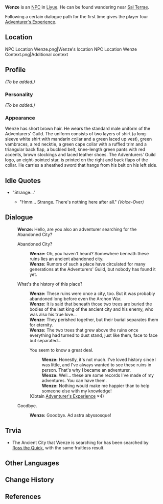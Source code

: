 {{Meta
<!-- REMOVE THIS TEMPLATE AFTER ADDING MISSING INFO -->
|missing_NPC_profile  = yes
}}
{{Character Infobox
|type             = NPC
|image            = NPC Wenze.png
|region           = Liyue
|title            = Adventurer
|affiliation      = Adventurers' Guild
|dialoguereward   = {{Card|Adventurer's Experience|4}}
|voiceEN          = [https://nikogerentes.com/ Niko Gerentes]<ref name="Niko Gerentes">Niko Gerentes: [https://nikogerentes.com/credits EN VA's Website]</ref>
}}
'''Wenze''' is an [[NPC]] in [[Liyue]]. He can be found wandering near [[Sal Terrae]].

Following a certain dialogue path for the first time gives the player four [[Adventurer's Experience]].

==Location==
<gallery hideaddbutton="true" captionalign="center">
NPC Location Wenze.png|Wenze's location
NPC Location Wenze Context.png|Additional context
</gallery>

==Profile==
<!-- detailed story/lore information goes here -->
''(To be added.)''

===Personality===
''(To be added.)''

===Appearance===
Wenze has short brown hair. He wears the standard male uniform of the Adventurers' Guild. The uniform consists of two layers of shirt (a long-sleeve white shirt with mandarin collar and a green laced up vest), green vambraces, a red necktie, a green cape collar with a ruffled trim and a triangular back flap, a buckled belt, knee-length green pants with red accents, brown stockings and laced leather shoes. The Adventurers' Guild logo, an eight-pointed star, is printed on the right and back flaps of the collar. He carries a sheathed sword that hangs from his belt on his left side.

==Idle Quotes==
* "Strange..."
**{{A|VO Wenze 01.ogg}} "Hmm... Strange. There's nothing here after all." ''(Voice-Over)''

==Dialogue==
{{Dialogue start}}
:'''Wenze:''' Hello, are you also an adventurer searching for the Abandoned City?
:{{DIcon}} Abandoned City?
::'''Wenze:''' Oh, you haven't heard? Somewhere beneath these ruins lies an ancient abandoned city.
::'''Wenze:''' Rumors of such a place have circulated for many generations at the Adventurers' Guild, but nobody has found it yet.
:{{DIcon}} What's the history of this place?
::'''Wenze:''' These ruins were once a city, too. But it was probably abandoned long before even the Archon War.
::'''Wenze:''' It is said that beneath those two trees are buried the bodies of the last king of the ancient city and his enemy, who was also his true love...
::'''Wenze:''' They perished together, but their burial separates them for eternity.
::'''Wenze:''' The two trees that grew above the ruins once everything had turned to dust stand, just like them, face to face but separated...
::{{DIcon|Reward}} You seem to know a great deal.
:::'''Wenze:''' Honestly, it's not much. I've loved history since I was little, and I've always wanted to see these ruins in person. That's why I became an adventurer.
:::'''Wenze:''' Well... these are some records I've made of my adventures. You can have them.
:::'''Wenze:''' Nothing would make me happier than to help someone else with my knowledge!
::;(Obtain [[Adventurer's Experience]] ×4)
:{{DIcon}} Goodbye.
::'''Wenze:''' Goodbye. Ad astra abyssosque!
{{Dialogue end}}

==Trvia==
* The Ancient City that Wenze is searching for has been searched by [[Ross the Quick]], with the same fruitless result.

==Other Languages==
{{Other Languages
|default_hidden = 1
|en      = Wenze
|zhs     = 文泽
|zhs_rm  = Wénzé
|zht     = 文澤
|zht_rm  = Wénzé
|ja      = 文沢
|ja_rm   = Buntaku{{Assumed}}
|ko      = 문택
|ko_rm   = Muntaek
|es      = Wenze
|fr      = Wenze
|ru      = Вэнь Цзэ
|th      = Wenze
|vi      = Wenze
|de      = Wenze
|id      = Wenze
|pt      = Wenze
}}

==Change History==
{{Change History|1.0}}

==References==
{{Reflist}}